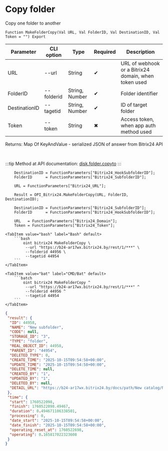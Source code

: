 ﻿---
sidebar_position: 3
description: Copy folder and other functions to work with Bitrix24 in the Open Integration Package, a free open-source integration library for 1C:Enterprise 8, OneScript and CLI
keywords: [1C, 1С, 1С:Enterprise, 1С:Enterprise 8.3, API, Integration, Services, Exchange, OneScript, CLI, Bitrix24]
---


# Copy folder
 Copy one folder to another



`Function MakeFolderCopy(Val URL, Val FolderID, Val DestinationID, Val Token = "") Export`

  | Parameter | CLI option | Type | Required | Description |
  |-|-|-|-|-|
  | URL | --url | String | &#x2714; | URL of webhook or a Bitrix24 domain, when token used |
  | FolderID | --folderid | String, Number | &#x2714; | Folder identifier |
  | DestinationID | --tagetid | String, Number | &#x2714; | ID of target folder |
  | Token | --token | String | &#x2716; | Access token, when app auth method used |

  
  Returns:  Map Of KeyAndValue - serialized JSON of answer from Bitrix24 API

<br/>

:::tip
Method at API documentation: [disk.folder.copyto](https://dev.1c-bitrix.ru/rest_help/disk/folder/disk_folder_copyto.php)
:::
<br/>


```bsl title="1C:Enterprise/OneScript code example"
    DestinationID = FunctionParameters["Bitrix24_HookSubfolderID"];
    FolderID      = FunctionParameters["Bitrix24_SubfolderID"];

    URL = FunctionParameters["Bitrix24_URL"];

    Result = OPI_Bitrix24.MakeFolderCopy(URL, FolderID, DestinationID);

    DestinationID = FunctionParameters["Bitrix24_SubfolderID"];
    FolderID      = FunctionParameters["Bitrix24_HookSubfolderID"];

    URL   = FunctionParameters["Bitrix24_Domain"];
    Token = FunctionParameters["Bitrix24_Token"];
```
 

 <Tabs>
  
    <TabItem value="bash" label="Bash" default>
        ```bash
            oint bitrix24 MakeFolderCopy \
             --url "https://b24-ar17wx.bitrix24.by/rest/1/***" \
             --folderid 44956 \
             --tagetid 44954
        ```
    </TabItem>
  
    <TabItem value="bat" label="CMD/Bat" default>
        ```batch
            oint bitrix24 MakeFolderCopy ^
             --url "https://b24-ar17wx.bitrix24.by/rest/1/***" ^
             --folderid 44956 ^
             --tagetid 44954
        ```
    </TabItem>
</Tabs>


```json title="Result"
{
 "result": {
  "ID": 44958,
  "NAME": "New subfolder",
  "CODE": null,
  "STORAGE_ID": "3",
  "TYPE": "folder",
  "REAL_OBJECT_ID": 44958,
  "PARENT_ID": "44954",
  "DELETED_TYPE": 0,
  "CREATE_TIME": "2025-10-15T09:54:58+00:00",
  "UPDATE_TIME": "2025-10-15T09:54:58+00:00",
  "DELETE_TIME": null,
  "CREATED_BY": "1",
  "UPDATED_BY": "1",
  "DELETED_BY": null,
  "DETAIL_URL": "https://b24-ar17wx.bitrix24.by/docs/path/New catalog/New subfolder 2/New subfolder"
 },
 "time": {
  "start": 1760522098,
  "finish": 1760522098.49467,
  "duration": 0.494671106338501,
  "processing": 0,
  "date_start": "2025-10-15T09:54:58+00:00",
  "date_finish": "2025-10-15T09:54:58+00:00",
  "operating_reset_at": 1760522698,
  "operating": 0.165817022323608
 }
}
```
